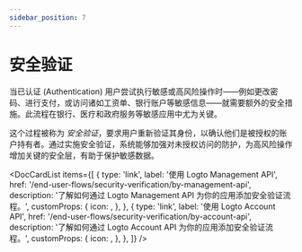 ```yaml
---
sidebar_position: 7
---
```



# 安全验证

当已认证 (Authentication) 用户尝试执行敏感或高风险操作时——例如更改密码、进行支付，或访问诸如工资单、银行账户等敏感信息——就需要额外的安全措施。此流程在银行、医疗和政府服务等敏感应用中尤为关键。

这个过程被称为 _安全验证_，要求用户重新验证其身份，以确认他们是被授权的账户持有者。通过实施安全验证，系统能够加强对未授权访问的防护，为高风险操作增加关键的安全层，有助于保护敏感数据。

<DocCardList
  items={[
    {
      type: 'link',
      label: '使用 Logto Management API',
      href: '/end-user-flows/security-verification/by-management-api',
      description: '了解如何通过 Logto Management API 为你的应用添加安全验证流程。',
      customProps: {
        icon: <SecurityIcon />,
      },
    },
    {
      type: 'link',
      label: '使用 Logto Account API',
      href: '/end-user-flows/security-verification/by-account-api',
      description: '了解如何通过 Logto Account API 为你的应用添加安全验证流程。',
      customProps: {
        icon: <SecurityIcon />,
      },
    },
  ]}
/>
